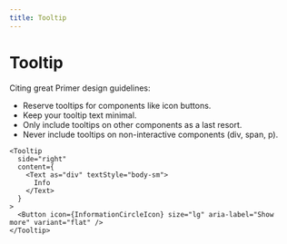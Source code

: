 ```yaml
---
title: Tooltip
---
```


# Tooltip

Citing great <TextLink external="icon" href="https://primer.style/design/accessibility/tooltip-alternatives">Primer design guidelines</TextLink>:

- Reserve tooltips for components like icon buttons.
- Keep your tooltip text minimal.
- Only include tooltips on other components as a last resort.
- Never include tooltips on non-interactive components (div, span, p).

```tsx preview
<Tooltip
  side="right"
  content={
    <Text as="div" textStyle="body-sm">
      Info
    </Text>
  }
>
  <Button icon={InformationCircleIcon} size="lg" aria-label="Show more" variant="flat" />
</Tooltip>
```
